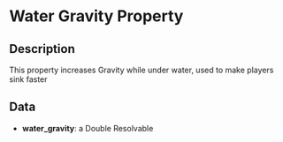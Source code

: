 # Water Gravity Property

## Description

  
This property increases Gravity while under water, used to make players sink faster

## Data

- **water_gravity**: a Double Resolvable

